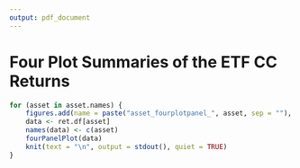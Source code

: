 ```yaml
---
output: pdf_document
---
```


\appendix
\renewcommand\chaptername{Appendix}
\fancypagestyle{plain}{
    \fancyhead[RE,LO]{\chaptername \  \thechapter}
}

\fancypagestyle{appendix}{
	\fancyhead[RE,LO]{\chaptername \  \thechapter}
}

\pagestyle{appendix}

# Four Plot Summaries of the ETF CC Returns

```r
for (asset in asset.names) {
	figures.add(name = paste("asset_fourplotpanel_", asset, sep = ""), caption = paste("Four Plot Summary Chart Plot for", asset, "CC Returns"))
	data <- ret.df[asset]
	names(data) <- c(asset)
	fourPanelPlot(data)
	knit(text = "\n", output = stdout(), quiet = TRUE)
}
```
